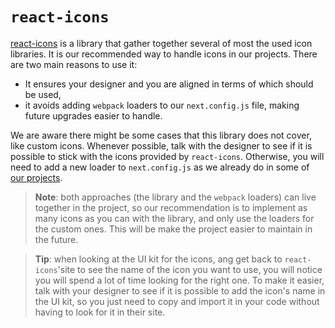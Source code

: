 
<Meta title="libraries/ui/react-icons" />

# `react-icons`

[react-icons](https://react-icons.github.io/react-icons/) is a library that gather together several of most the used icon libraries. It is our recommended
way to handle icons in our projects. There are two main reasons to use it:

- It ensures your designer and you are aligned in terms of which should be used,
- it avoids adding `webpack` loaders to our `next.config.js` file, making future upgrades easier to handle.

We are aware there might be some cases that this library does not cover, like custom icons. Whenever possible, talk with the designer
to see if it is possible to stick with the icons provided by `react-icons`. Otherwise, you will need to add a
new loader to `next.config.js` as we already do in some of [our projects](https://github.com/Vizzuality/foodscapes/blob/develop/client/next.config.mjs#L34-L58).

> **Note**: both approaches (the library and the `webpack` loaders) can live together in the project, so our recommendation is to implement as many icons as
> you can with the library, and only use the loaders for the custom ones. This will be make the project easier to maintain in the future.

> **Tip**: when looking at the UI kit for the icons, ang get back to `react-icons`'site to see the name of the icon you want to use,
> you will notice you will spend a lot of time looking for the right one. To make it easier, talk with your designer to see if it is
> possible to add the icon's name in the UI kit, so you just need to copy and import it in your code without having to look for it in their site.
